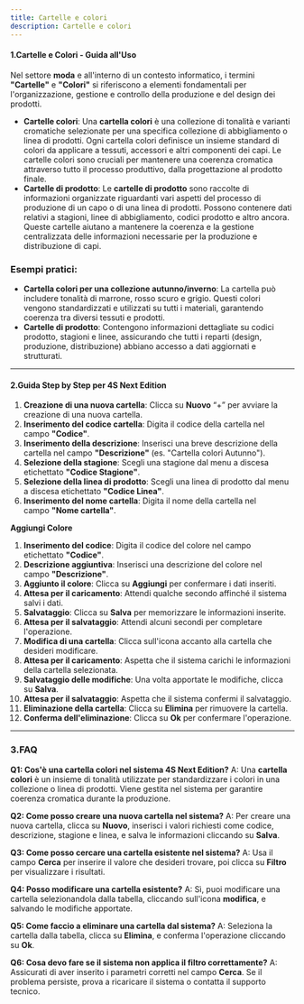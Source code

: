 ```yaml
---
title: Cartelle e colori
description: Cartelle e colori
---
```


#### 1.Cartelle e Colori - Guida all'Uso

Nel settore **moda** e all'interno di un contesto informatico, i termini **"Cartelle"** e **"Colori"** si riferiscono a elementi fondamentali per l'organizzazione, gestione e controllo della produzione e del design dei prodotti.

* **Cartelle colori**: Una **cartella colori** è una collezione di tonalità e varianti cromatiche selezionate per una specifica collezione di abbigliamento o linea di prodotti. Ogni cartella colori definisce un insieme standard di colori da applicare a tessuti, accessori e altri componenti dei capi. Le cartelle colori sono cruciali per mantenere una coerenza cromatica attraverso tutto il processo produttivo, dalla progettazione al prodotto finale.
* **Cartelle di prodotto**: Le **cartelle di prodotto** sono raccolte di informazioni organizzate riguardanti vari aspetti del processo di produzione di un capo o di una linea di prodotti. Possono contenere dati relativi a stagioni, linee di abbigliamento, codici prodotto e altro ancora. Queste cartelle aiutano a mantenere la coerenza e la gestione centralizzata delle informazioni necessarie per la produzione e distribuzione di capi.

### Esempi pratici:

* **Cartella colori per una collezione autunno/inverno**: La cartella può includere tonalità di marrone, rosso scuro e grigio. Questi colori vengono standardizzati e utilizzati su tutti i materiali, garantendo coerenza tra diversi tessuti e prodotti.
* **Cartelle di prodotto**: Contengono informazioni dettagliate su codici prodotto, stagioni e linee, assicurando che tutti i reparti (design, produzione, distribuzione) abbiano accesso a dati aggiornati e strutturati.

***

#### 2.Guida Step by Step per 4S Next Edition

1. **Creazione di una nuova cartella**: Clicca su **Nuovo** “+” per avviare la creazione di una nuova cartella.
2. **Inserimento del codice cartella**: Digita il codice della cartella nel campo **"Codice"**.
3. **Inserimento della descrizione**: Inserisci una breve descrizione della cartella nel campo **"Descrizione"** (es. "Cartella colori Autunno").
4. **Selezione della stagione**: Scegli una stagione dal menu a discesa etichettato **"Codice Stagione"**.
5. **Selezione della linea di prodotto**: Scegli una linea di prodotto dal menu a discesa etichettato **"Codice Linea"**.
6. **Inserimento del nome cartella**: Digita il nome della cartella nel campo **"Nome cartella"**.

**Aggiungi Colore**

1. **Inserimento del codice**: Digita il codice del colore nel campo etichettato **"Codice"**.
2. **Descrizione aggiuntiva**: Inserisci una descrizione del colore nel campo **"Descrizione"**.
3. **Aggiunto il colore**: Clicca su **Aggiungi** per confermare i dati inseriti.
4. **Attesa per il caricamento**: Attendi qualche secondo affinché il sistema salvi i dati.
5. **Salvataggio**: Clicca su **Salva** per memorizzare le informazioni inserite.
6. **Attesa per il salvataggio**: Attendi alcuni secondi per completare l'operazione.
7. **Modifica di una cartella**: Clicca sull'icona accanto alla cartella che desideri modificare.
8. **Attesa per il caricamento**: Aspetta che il sistema carichi le informazioni della cartella selezionata.
9. **Salvataggio delle modifiche**: Una volta apportate le modifiche, clicca su **Salva**.
10. **Attesa per il salvataggio**: Aspetta che il sistema confermi il salvataggio.
11. **Eliminazione della cartella**: Clicca su **Elimina** per rimuovere la cartella.
12. **Conferma dell'eliminazione**: Clicca su **Ok** per confermare l'operazione.

***

### 3.FAQ&#x20;

**Q1: Cos'è una cartella colori nel sistema 4S Next Edition?**
A: Una **cartella colori** è un insieme di tonalità utilizzate per standardizzare i colori in una collezione o linea di prodotti. Viene gestita nel sistema per garantire coerenza cromatica durante la produzione.

**Q2: Come posso creare una nuova cartella nel sistema?**
A: Per creare una nuova cartella, clicca su **Nuovo**, inserisci i valori richiesti come codice, descrizione, stagione e linea, e salva le informazioni cliccando su **Salva**.

**Q3: Come posso cercare una cartella esistente nel sistema?**
A: Usa il campo **Cerca** per inserire il valore che desideri trovare, poi clicca su **Filtro** per visualizzare i risultati.

**Q4: Posso modificare una cartella esistente?**
A: Sì, puoi modificare una cartella selezionandola dalla tabella, cliccando sull'icona **modifica**, e salvando le modifiche apportate.

**Q5: Come faccio a eliminare una cartella dal sistema?**
A: Seleziona la cartella dalla tabella, clicca su **Elimina**, e conferma l'operazione cliccando su **Ok**.

**Q6: Cosa devo fare se il sistema non applica il filtro correttamente?**
A: Assicurati di aver inserito i parametri corretti nel campo **Cerca**. Se il problema persiste, prova a ricaricare il sistema o contatta il supporto tecnico.